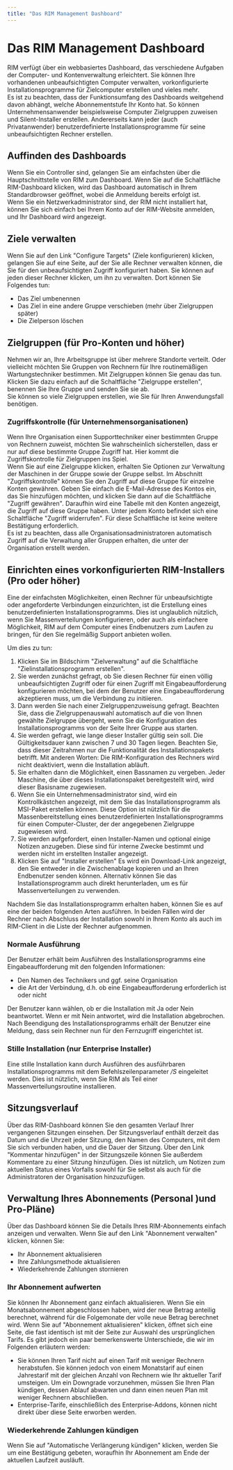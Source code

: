 ```yaml
---
title: "Das RIM Management Dashboard"
---
```



# Das RIM Management Dashboard
RIM verfügt über ein webbasiertes Dashboard, das verschiedene Aufgaben der Computer- und Kontenverwaltung erleichtert. Sie können Ihre vorhandenen unbeaufsichtigten Computer verwalten, vorkonfigurierte Installationsprogramme für Zielcomputer erstellen und vieles mehr.  
Es ist zu beachten, dass der Funktionsumfang des Dashboards weitgehend davon abhängt, welche Abonnementstufe Ihr Konto hat. So können Unternehmensanwender beispielsweise Computer Zielgruppen zuweisen und Silent-Installer erstellen. Andererseits kann jeder (auch Privatanwender) benutzerdefinierte Installationsprogramme für seine unbeaufsichtigten Rechner erstellen.
## Auffinden des Dashboards
Wenn Sie ein Controller sind, gelangen Sie am einfachsten über die Hauptschnittstelle von RIM zum Dashboard. Wenn Sie auf die Schaltfläche RIM-Dashboard klicken, wird das Dashboard automatisch in Ihrem Standardbrowser geöffnet, wobei die Anmeldung bereits erfolgt ist.  
Wenn Sie ein Netzwerkadministrator sind, der RIM nicht installiert hat, können Sie sich einfach bei Ihrem Konto auf der RIM-Website anmelden, und Ihr Dashboard wird angezeigt.
## Ziele verwalten
Wenn Sie auf den Link "Configure Targets" (Ziele konfigurieren) klicken, gelangen Sie auf eine Seite, auf der Sie alle Rechner verwalten können, die Sie für den unbeaufsichtigten Zugriff konfiguriert haben. Sie können auf jeden dieser Rechner klicken, um ihn zu verwalten. Dort können Sie Folgendes tun:
* Das Ziel umbenennen
* Das Ziel in eine andere Gruppe verschieben (mehr über Zielgruppen später)
* Die Zielperson löschen

## Zielgruppen (für Pro-Konten und höher)
Nehmen wir an, Ihre Arbeitsgruppe ist über mehrere Standorte verteilt. Oder vielleicht möchten Sie Gruppen von Rechnern für Ihre routinemäßigen Wartungstechniker bestimmen. Mit Zielgruppen können Sie genau das tun. Klicken Sie dazu einfach auf die Schaltfläche "Zielgruppe erstellen", benennen Sie Ihre Gruppe und senden Sie sie ab.  
Sie können so viele Zielgruppen erstellen, wie Sie für Ihren Anwendungsfall benötigen. 
### Zugriffskontrolle (für Unternehmensorganisationen)
Wenn Ihre Organisation einen Supporttechniker einer bestimmten Gruppe von Rechnern zuweist, möchten Sie wahrscheinlich sicherstellen, dass er nur auf diese bestimmte Gruppe Zugriff hat. Hier kommt die Zugriffskontrolle für Zielgruppen ins Spiel.  
Wenn Sie auf eine Zielgruppe klicken, erhalten Sie Optionen zur Verwaltung der Maschinen in der Gruppe sowie der Gruppe selbst. Im Abschnitt "Zugriffskontrolle" können Sie den Zugriff auf diese Gruppe für einzelne Konten gewähren. Geben Sie einfach die E-Mail-Adresse des Kontos ein, das Sie hinzufügen möchten, und klicken Sie dann auf die Schaltfläche "Zugriff gewähren". Daraufhin wird eine Tabelle mit den Konten angezeigt, die Zugriff auf diese Gruppe haben. Unter jedem Konto befindet sich eine Schaltfläche "Zugriff widerrufen". Für diese Schaltfläche ist keine weitere Bestätigung erforderlich.  
Es ist zu beachten, dass alle Organisationsadministratoren automatisch Zugriff auf die Verwaltung aller Gruppen erhalten, die unter der Organisation erstellt werden.
## Einrichten eines vorkonfigurierten RIM-Installers (Pro oder höher)
Eine der einfachsten Möglichkeiten, einen Rechner für unbeaufsichtigte oder angeforderte Verbindungen einzurichten, ist die Erstellung eines benutzerdefinierten Installationsprogramms. Dies ist unglaublich nützlich, wenn Sie Massenverteilungen konfigurieren, oder auch als einfachere Möglichkeit, RIM auf dem Computer eines Endbenutzers zum Laufen zu bringen, für den Sie regelmäßig Support anbieten wollen.

Um dies zu tun:
1. Klicken Sie im Bildschirm "Zielverwaltung" auf die Schaltfläche "Zielinstallationsprogramm erstellen".
1. Sie werden zunächst gefragt, ob Sie diesen Rechner für einen völlig unbeaufsichtigten Zugriff oder für einen Zugriff mit Eingabeaufforderung konfigurieren möchten, bei dem der Benutzer eine Eingabeaufforderung akzeptieren muss, um die Verbindung zu initiieren.
1. Dann werden Sie nach einer Zielgruppenzuweisung gefragt. Beachten Sie, dass die Zielgruppenauswahl automatisch auf die von Ihnen gewählte Zielgruppe übergeht, wenn Sie die Konfiguration des Installationsprogramms von der Seite Ihrer Gruppe aus starten.
1. Sie werden gefragt, wie lange dieser Installer gültig sein soll. Die Gültigkeitsdauer kann zwischen 7 und 30 Tagen liegen. Beachten Sie, dass dieser Zeitrahmen nur die Funktionalität des Installationspakets betrifft. Mit anderen Worten: Die RIM-Konfiguration des Rechners wird nicht deaktiviert, wenn die Installation abläuft.
1. Sie erhalten dann die Möglichkeit, einen Bassnamen zu vergeben. Jeder Maschine, die über dieses Installationspaket bereitgestellt wird, wird dieser Basisname zugewiesen.
1. Wenn Sie ein Unternehmensadministrator sind, wird ein Kontrollkästchen angezeigt, mit dem Sie das Installationsprogramm als MSI-Paket erstellen können. Diese Option ist nützlich für die Massenbereitstellung eines benutzerdefinierten Installationsprogramms für einen Computer-Cluster, der der angegebenen Zielgruppe zugewiesen wird.
1. Sie werden aufgefordert, einen Installer-Namen und optional einige Notizen anzugeben. Diese sind für interne Zwecke bestimmt und werden nicht im erstellten Installer angezeigt.
1. Klicken Sie auf "Installer erstellen" Es wird ein Download-Link angezeigt, den Sie entweder in die Zwischenablage kopieren und an Ihren Endbenutzer senden können. Alternativ können Sie das Installationsprogramm auch direkt herunterladen, um es für Massenverteilungen zu verwenden.

Nachdem Sie das Installationsprogramm erhalten haben, können Sie es auf eine der beiden folgenden Arten ausführen. In beiden Fällen wird der Rechner nach Abschluss der Installation sowohl in Ihrem Konto als auch im RIM-Client in die Liste der Rechner aufgenommen.
### Normale Ausführung
Der Benutzer erhält beim Ausführen des Installationsprogramms eine Eingabeaufforderung mit den folgenden Informationen:
* Den Namen des Technikers und ggf. seine Organisation
* die Art der Verbindung, d.h. ob eine Eingabeaufforderung erforderlich ist oder nicht

Der Benutzer kann wählen, ob er die Installation mit Ja oder Nein beantwortet. Wenn er mit Nein antwortet, wird die Installation abgebrochen. Nach Beendigung des Installationsprogramms erhält der Benutzer eine Meldung, dass sein Rechner nun für den Fernzugriff eingerichtet ist.
### Stille Installation (nur Enterprise Installer)
Eine stille Installation kann durch Ausführen des ausführbaren Installationsprogramms mit dem Befehlszeilenparameter */S* eingeleitet werden. Dies ist nützlich, wenn Sie RIM als Teil einer Massenverteilungsroutine installieren.
## Sitzungsverlauf
Über das RIM-Dashboard können Sie den gesamten Verlauf Ihrer vergangenen Sitzungen einsehen. Der Sitzungsverlauf enthält derzeit das Datum und die Uhrzeit jeder Sitzung, den Namen des Computers, mit dem Sie sich verbunden haben, und die Dauer der Sitzung. Über den Link "Kommentar hinzufügen" in der Sitzungszeile können Sie außerdem Kommentare zu einer Sitzung hinzufügen. Dies ist nützlich, um Notizen zum aktuellen Status eines Vorfalls sowohl für Sie selbst als auch für die Administratoren der Organisation hinzuzufügen.
## Verwaltung Ihres Abonnements (Personal )und Pro-Pläne)
Über das Dashboard können Sie die Details Ihres RIM-Abonnements einfach anzeigen und verwalten. Wenn Sie auf den Link "Abonnement verwalten" klicken, können Sie:
* Ihr Abonnement aktualisieren
* Ihre Zahlungsmethode aktualisieren
* Wiederkehrende Zahlungen stornieren

### Ihr Abonnement aufwerten
Sie können Ihr Abonnement ganz einfach aktualisieren. Wenn Sie ein Monatsabonnement abgeschlossen haben, wird der neue Betrag anteilig berechnet, während für die Folgemonate der volle neue Betrag berechnet wird. Wenn Sie auf "Abonnement aktualisieren" klicken, öffnet sich eine Seite, die fast identisch ist mit der Seite zur Auswahl des ursprünglichen Tarifs. Es gibt jedoch ein paar bemerkenswerte Unterschiede, die wir im Folgenden erläutern werden:
* Sie können Ihren Tarif nicht auf einen Tarif mit weniger Rechnern herabstufen. Sie können jedoch von einem Monatstarif auf einen Jahrestarif mit der gleichen Anzahl von Rechnern wie Ihr aktueller Tarif umsteigen. Um ein Downgrade vorzunehmen, müssen Sie Ihren Plan kündigen, dessen Ablauf abwarten und dann einen neuen Plan mit weniger Rechnern abschließen.
* Enterprise-Tarife, einschließlich des Enterprise-Addons, können nicht direkt über diese Seite erworben werden.

### Wiederkehrende Zahlungen kündigen
Wenn Sie auf "Automatische Verlängerung kündigen" klicken, werden Sie um eine Bestätigung gebeten, woraufhin Ihr Abonnement am Ende der aktuellen Laufzeit ausläuft.
